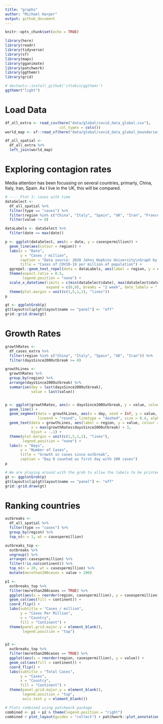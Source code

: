 ```yaml
---
title: "graphs"
author: "Michael Harper"
output: github_document
---
```


```r
knitr::opts_chunk$set(echo = TRUE)

library(here)
library(readr)
library(tidyverse)
library(sf)
library(maps)
library(gganimate)
library(patchwork)
library(ggthemr)
library(grid)

# devtools::install_github('cttobin/ggthemr')
ggthemr("light")
```


# Load Data

```r

df_all_extra <- read_csv(here("data/global/covid_data_global.csv"),
                         col_types = cols())
world_map <- sf::read_sf(here("data/global/covid_data_global_boundaries.geojson"))

df_all_spatial <- 
  df_all_extra %>%
  left_join(world_map)
```


# Exploring contagion rates

Media attention has been focussing on several countries, primarly, China, Italy, Iran, Spain. As I live in the UK, this will be compared.


```r
# ---- Plot 1: cases with time
dataSelect <- 
  df_all_spatial %>% 
  filter(type == "cases") %>%
  filter(region %in% c("China", "Italy", "Spain", "UK", "Iran", "France")) %>%
  filter(value != 0)

dataLabels <- dataSelect %>%
  filter(date == max(date))

p <- ggplot(dataSelect, aes(x = date, y = casespermillion)) +
  geom_line(aes(colour = region)) +
  labs(x = "Date",
       y = "Cases / million",
       caption = "Data source: 2020 Johns Hopkins University\nGraph by Michael Harper 2020",
       title = "Cases of COVID-19 per million of population") +
  ggrepel::geom_text_repel(data = dataLabels, aes(label = region, y = casespermillion, colour = region), x = max(dataLabels$date), hjust = -.1, direction = "y", vjust = 0.5) +
  theme(aspect.ratio = 0.5,
        legend.position = "none") +
  scale_x_datetime(limits = c(min(dataSelect$date), max(dataSelect$date) + lubridate::ddays(6)), 
                   expand = c(0,0), breaks = "2 week", date_labels = " %d %B") +
  theme(plot.margin = unit(c(1,5,1,1), "lines")) 
p

gt <- ggplotGrob(p)
gt$layout$clip[gt$layout$name == "panel"] <- "off"
grid::grid.draw(gt)

```

# Growth Rates

```r
growthRates <- 
  df_cases_extra %>%
  filter(region %in% c("China", "Italy", "Spain", "UK", "Iran")) %>%
  filter(daysSince200Outbreak >= 0)

growthLines <- 
  growthRates %>%
  group_by(region) %>%
  arrange(daysSince200Outbreak) %>%
  summarise(day = last(daysSince200Outbreak),
            value = last(value))


p <- ggplot(growthRates, aes(x = daysSince200Outbreak, y = value, colour = region)) +
  geom_line() +
  geom_segment(data = growthLines, aes(x = day, xend = Inf, y = value, yend = value),
               lineend = "round", linetype = "dashed", size = 0.4, alpha = 0.6) +
  geom_text(data = growthLines, aes(label = region, y = value, colour = region),
            x = max(growthRates$daysSince200Outbreak) + 3,
            hjust = -.1) +
  theme(plot.margin = unit(c(1,5,1,1), "lines"),
        legend.position = "none") +
  labs(x = "Days",
       y = "Number of Cases",
       title = "Growth in cases since outbreak",
       caption = "Day 0 counted as first day with 200 cases")
p

# We are playing around with the grob to allow the labels to be printed off the graph
gt <- ggplotGrob(p)
gt$layout$clip[gt$layout$name == "panel"] <- "off"
grid::grid.draw(gt)

```

# Ranking countries

```r

outbreaks <- 
  df_all_spatial %>%
  filter(type == "cases") %>%
  group_by(region) %>%
  top_n(n = 1, wt = casespermillion)

outbreaks_top <- 
  outbreaks %>%
  ungroup() %>%
  arrange(-casespermillion) %>%
  filter(!is.na(continent)) %>%
  top_n(n = 20, wt = casespermillion) %>%
  mutate(morethan200cases = value > 200)

p1 <- 
  outbreaks_top %>%
  filter(morethan200cases == TRUE) %>%
  ggplot(aes(x = reorder(region, casespermillion), y = casespermillion)) +
  geom_col(aes(fill = continent)) +
  coord_flip() +
  labs(subtitle = "Cases / million",
       y = "Cases Per Million",
       x = "Country",
       fill = "Continent") +
  theme(panel.grid.major.y = element_blank(),
        legend.position = "top")


p2 <- 
  outbreaks_top %>%
  filter(morethan200cases == TRUE) %>%
  ggplot(aes(x = reorder(region, casespermillion), y = value)) +
  geom_col(aes(fill = continent)) +
  coord_flip() +
  labs(subtitle = "Total Cases",
       y = "Cases",
       x = "Country",
       fill = "Continent") +
  theme(panel.grid.major.y = element_blank(),
        legend.position = "top",
        axis.text.y = element_blank())

# Plots combined using patchwork package
combined <- p1 + p2 & theme(legend.position = "right")
combined + plot_layout(guides = "collect") + patchwork::plot_annotation(title = "Comparing normalised rates vs total cases", caption = "Note: Only displaying countries with more than 200 reported cases", subtitle = "Although China still accounts for the vast majority of cases, the overall rates are lower \nthan many European countries")
```



